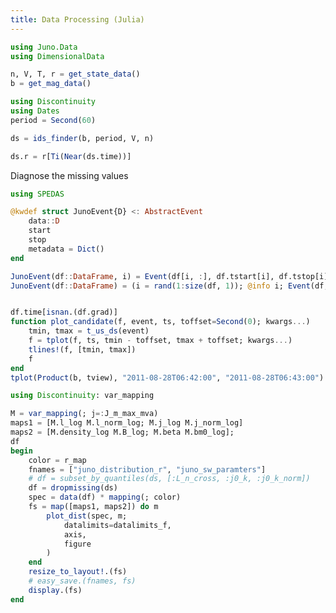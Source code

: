 ```yaml
---
title: Data Processing (Julia)
---
```


```julia
using Juno.Data
using DimensionalData

n, V, T, r = get_state_data()
b = get_mag_data()
```

```julia
using Discontinuity
using Dates
period = Second(60)

ds = ids_finder(b, period, V, n)

ds.r = r[Ti(Near(ds.time))]
```

Diagnose the missing values

```julia
using SPEDAS

@kwdef struct JunoEvent{D} <: AbstractEvent
    data::D
    start
    stop
    metadata = Dict()
end

JunoEvent(df::DataFrame, i) = Event(df[i, :], df.tstart[i], df.tstop[i])
JunoEvent(df::DataFrame) = (i = rand(1:size(df, 1)); @info i; Event(df, i))


df.time[isnan.(df.grad)]
function plot_candidate(f, event, ts, toffset=Second(0); kwargs...)
    tmin, tmax = t_us_ds(event)
    f = tplot(f, ts, tmin - toffset, tmax + toffset; kwargs...)
    tlines!(f, [tmin, tmax])
    f
end
tplot(Product(b, tview), "2011-08-28T06:42:00", "2011-08-28T06:43:00")
```

```julia
using Discontinuity: var_mapping

M = var_mapping(; j=:J_m_max_mva)
maps1 = [M.l_log M.l_norm_log; M.j_log M.j_norm_log]
maps2 = [M.density_log M.B_log; M.beta M.bm0_log];
df
begin
    color = r_map
    fnames = ["juno_distribution_r", "juno_sw_paramters"]
    # df = subset_by_quantiles(ds, [:L_n_cross, :j0_k, :j0_k_norm])
    df = dropmissing(ds)
    spec = data(df) * mapping(; color)
    fs = map([maps1, maps2]) do m
        plot_dist(spec, m;
            datalimits=datalimits_f,
            axis,
            figure
        )
    end
    resize_to_layout!.(fs)
    # easy_save.(fnames, fs)
    display.(fs)
end
```